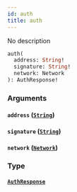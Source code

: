 ```yaml
---
id: auth
title: auth
---
```



No description

```graphql
auth(
  address: String!
  signature: String!
  network: Network
): AuthResponse!
```


### Arguments

#### `address` ([`String`](/cyberconnect-api/reference/scalars/string))




#### `signature` ([`String`](/cyberconnect-api/reference/scalars/string))




#### `network` ([`Network`](/cyberconnect-api/reference/enums/network))




### Type

#### [`AuthResponse`](/cyberconnect-api/reference/objects/auth-response) 






